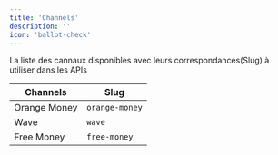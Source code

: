 ```yaml
---
title: 'Channels'
description: ''
icon: 'ballot-check'
---
```


La liste des cannaux disponibles avec leurs correspondances(Slug) à utiliser dans les APIs

| Channels          | Slug             |
| ----------------- | ---------------- |
| Orange Money      | `orange-money`   |
| Wave              | `wave`           |
| Free Money        | `free-money`     |
